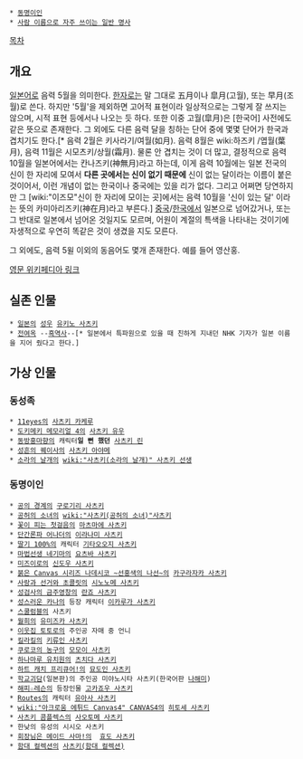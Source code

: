  * [[동명이인]]
 * [[사람 이름으로 자주 쓰이는 일반 명사]]

[[목차]]

== 개요 ==
[[일본어]]로 음력 5월을 의미한다. [[한자]]로는 말 그대로 五月이나 皐月(고월), 또는 早月(조월)로 쓴다. 하지만 '5월'을 제외하면 고어적 표현이라 일상적으로는 그렇게 잘 쓰지는 않으며, 시적 표현 등에서나 나오는 듯 하다. 또한 이중 고월(皐月)은 [한국어] 사전에도 같은 뜻으로 존재한다. 그 외에도 다른 음력 달을 칭하는 단어 중에 몇몇 단어가 한국과 겹치기도 한다.[* 음력 2월은 키사라기/여월(如月). 음력 8월은 wiki:하즈키 /엽월(葉月), 음력 11월은 시모츠키/상월(霜月). 물론 안 겹치는 것이 더 많고, 결정적으로 음력 10월을 일본어에서는 칸나즈키(神無月)라고 하는데, 이게 음력 10월에는 일본 전국의 신이 한 자리에 모여서 '''다른 곳에서는 신이 없기 때문에''' 신이 없는 달이라는 이름이 붙은 것이어서, 이런 개념이 없는 한국이나 중국에는 있을 리가 없다. 그리고 어쩌면 당연하지만 그 [wiki:"이즈모"신이 한 자리에 모이는 곳]에서는 음력 10월을 '신이 있는 달' 이라는 뜻의 카미아리즈키(神在月)라고 부른다.] [[중국]]/[[한국]]에서 일본으로 넘어갔거나, 또는 그 반대로 일본에서 넘어온 것일지도 모르며, 어원이 계절의 특색을 나타내는 것이기에 자생적으로 우연히 똑같은 것이 생겼을 지도 모른다.

그 외에도, 음력 5윌 이외의 동음어도 몇개 존재한다. 예를 들어 영산홍.

[http://en.wikipedia.org/wiki/Satsuki 영문 위키페디아 링크]

== 실존 인물 ==
 * [[일본]]의 [[성우]] [[유키노 사츠키]] 
 * [[전여옥]] --[[흑역사]]--[* 일본에서 특파원으로 있을 때 친하게 지내던 NHK 기자가 일본 이름을 지어 줬다고 한다.]

== 가상 인물 ==
=== 동성족 ===
 * [[11eyes]]의 [[사츠키 카케루]]
 * [[도키메키 메모리얼 4]]의 [[사츠키 유우]]
 * [[동방홍마향]]의 캐릭터'''일 뻔 했던''' [[사츠키 린]]
 * [[성흔의 퀘이사]]의 [[사츠키 아야메]]
 * [[소라의 날개]]의 [[wiki:"사츠키(소라의 날개)" 사츠키 선생]]

=== 동명이인 ===
 * [[공의 경계]]의 [[구로기리 사츠키]]
 * [[공허의 소녀]]의 [[wiki:"사츠키(공허의 소녀)"사츠키]]
 * [[꽃이 피는 첫걸음]]의 [[마츠마에 사츠키]]
 * [[단간론파 어나더]]의 [[이라나미 사츠키]]
 * [[딸기 100%]]의 캐릭터 [[기타오오지 사츠키]]
 * [[마법선생 네기마]]의 [[요츠바 사츠키]]
 * [[미즈이로]]의 [[신도우 사츠키]]
 * [[붉은 Canvas 시리즈 나데시코 ~선홍색의 나선~]]의 [[카구라자카 사츠키]]
 * [[사랑과 선거와 초콜릿]]의 [[시노노메 사츠키]]
 * [[성검사의 금주영창]]의 [[란죠 사츠키]]
 * [[성스러운 카나]]의 등장 캐릭터 [[이카루가 사츠키]]
 * [[스쿨럼블]]의 사츠키
 * [[월희]]의 [[유미즈카 사츠키]] 
 * [[이웃집 토토로]]의 주인공 자매 중 언니
 * [[킬라킬]]의 [[키류인 사츠키]]
 * [[쿠로코의 농구]]의 [[모모이 사츠키]]
 * [[하나마루 유치원]]의 [[츠치다 사츠키]]
 * [[하트 캐치 프리큐어!]]의 [[묘도인 사츠키]]
 * [[학교괴담]](일본판)의 주인공 미야노시타 사츠키(한국어판 [[나해미]])
 * [[해피☆레슨]]의 등장인물 [[고카죠우 사츠키]]
 * [[Routes]]의 캐릭터 [[유아사 사츠키]]
 * [[wiki:"아크로움 에튀드 Canvas4" CANVAS4]]의 [[히토세 사츠키]]
 * [[사츠키 콤플렉스]]의 [[사오토메 사츠키]]
 * 한낮의 유성의 시시오 사츠키
 * [[회장님은 메이드 사마!]]의  [[효도 사츠키]]
 * [[함대 컬렉션]]의 [[사츠키(함대 컬렉션)]]
